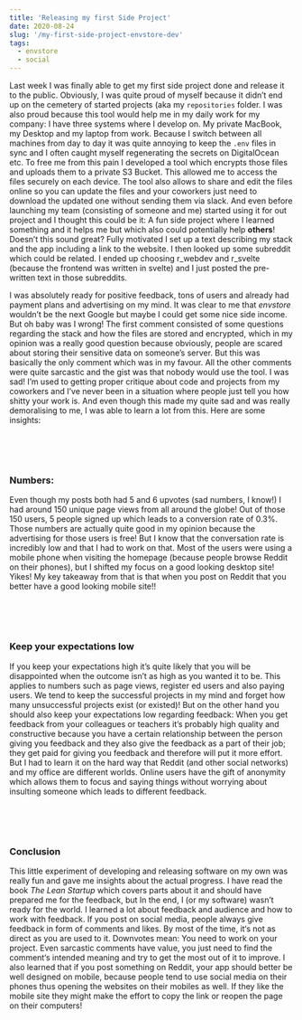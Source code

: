 ```yaml
---
title: 'Releasing my first Side Project'
date: 2020-08-24
slug: '/my-first-side-project-envstore-dev'
tags:
  - envstore
  - social
---
```


Last week I was finally able to get my first side project done and release it to the public. Obviously, I was quite proud of myself because it didn’t end up on the cemetery of started projects (aka my `repositories` folder. I was also proud because this tool would help me in my daily work for my company: I have three systems where I develop on. My private MacBook, my Desktop and my laptop from work. Because I switch between all machines from day to day it was quite annoying to keep the `.env` files in sync and I often caught myself regenerating the secrets on DigitalOcean etc. To free me from this pain I developed a tool which encrypts those files and uploads them to a private S3 Bucket. This allowed me to access the files securely on each device. The tool also allows to share and edit the files online so you can update the files and your coworkers just need to download the updated one without sending them via slack. And even before launching my team (consisting of someone and me) started using it for out project and I thought this could be it: A fun side project where I learned something and it helps me but which also could potentially help **others**! Doesn’t this sound great? Fully motivated I set up a text describing my stack and the app including a link to the website. I then looked up some subreddit which could be related. I ended up choosing r_webdev and r_svelte (because the frontend was written in svelte) and I just posted the pre-written text in those subreddits.

I was absolutely ready for positive feedback, tons of users and already had payment plans and advertising on my mind. It was clear to me that _envstore_ wouldn’t be the next Google but maybe I could get some nice side income. But oh baby was I wrong! The first comment consisted of some questions regarding the stack and how the files are stored and encrypted, which in my opinion was a really good question because obviously, people are scared about storing their sensitive data on someone’s server. But this was basically the only comment which was in my favour. All the other comments were quite sarcastic and the gist was that nobody would use the tool.
I was sad! I’m used to getting proper critique about code and projects from my coworkers and I’ve never been in a situation where people just tell you how shitty your work is. And even though this made my quite sad and was really demoralising to me, I was able to learn a lot from this. Here are some insights:

<br />
<br />
<br />

### Numbers:

Even though my posts both had 5 and 6 upvotes (sad numbers, I know!) I had around 150 unique page views from all around the globe! Out of those 150 users, 5 people signed up which leads to a conversion rate of 0.3%. Those numbers are actually quite good in my opinion because the advertising for those users is free! But I know that the conversation rate is incredibly low and that I had to work on that. Most of the users were using a mobile phone when visiting the homepage (because people browse Reddit on their phones), but I shifted my focus on a good looking desktop site! Yikes! My key takeaway from that is that when you post on Reddit that you better have a good looking mobile site!!

<br />
<br />
<br />

### Keep your expectations low

If you keep your expectations high it’s quite likely that you will be disappointed when the outcome isn’t as high as you wanted it to be. This applies to numbers such as page views, register ed users and also paying users. We tend to keep the successful projects in my mind and forget how many unsuccessful projects exist (or existed)!
But on the other hand you should also keep your expectations low regarding feedback: When you get feedback from your colleagues or teachers it’s probably high quality and constructive because you have a certain relationship between the person giving you feedback and they also give the feedback as a part of their job; they get paid for giving you feedback and therefore will put it more effort. But I had to learn it on the hard way that Reddit (and other social networks) and my office are different worlds. Online users have the gift of anonymity which allows them to focus and saying things without worrying about insulting someone which leads to different feedback.

<br />
<br />
<br />

### Conclusion

This little experiment of developing and releasing software on my own was really fun and gave me insights about the actual progress. I have read the book _The Lean Startup_ which covers parts about it and should have prepared me for the feedback, but In the end, I (or my software) wasn’t ready for the world. I learned a lot about feedback and audience and how to work with feedback. If you post on social media, people always give feedback in form of comments and likes. By most of the time, it‘s not as direct as you are used to it. Downvotes mean: You need to work on your project. Even sarcastic comments have value, you just need to find the comment‘s intended meaning and try to get the most out of it to improve. I also learned that if you post something on Reddit, your app should better be well designed on mobile, because people tend to use social media on their phones thus opening the websites on their mobiles as well. If they like the mobile site they might make the effort to copy the link or reopen the page on their computers!
